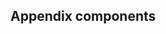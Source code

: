 


<Meta title="Appendix/components" parameters={defaultDocParams()} />

## Appendix components

<Story name="Counter">
	<CodeView
		componentName="Counter"
		jsContent={CounterJsContent}
		tsContent={CounterTsContent}
	/>
</Story>

<Story name="SolidCounter">
	<CodeView
		componentName="SolidCounter"
		jsContent={SolidCounterJsContent}
		tsContent={SolidCounterTsContent}
	/>
</Story>
